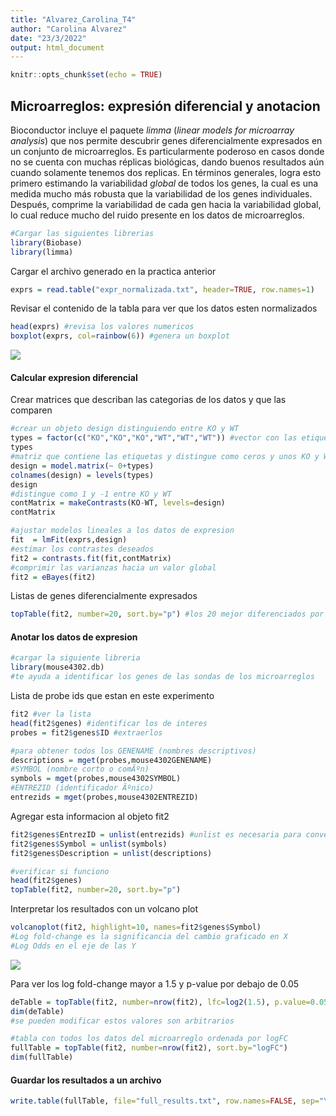 ---
title: "Alvarez_Carolina_T4"
author: "Carolina Alvarez"
date: "23/3/2022"
output: html_document
---

```{r setup, include=FALSE}
knitr::opts_chunk$set(echo = TRUE)
```

## Microarreglos: expresión diferencial y anotacion

Bioconductor incluye el paquete *limma* (*linear models for microarray analysis*) que nos permite descubrir genes diferencialmente expresados en un conjunto de microarreglos. Es particularmente poderoso en casos donde no se cuenta con muchas réplicas biológicas, dando buenos resultados aún cuando solamente tenemos dos replicas. En términos generales, logra esto primero estimando la variabilidad *global* de todos los genes, la cual es una medida mucho más robusta que la variabilidad de los genes individuales. Después, comprime la variabilidad de cada gen hacia la variabilidad global, lo cual reduce mucho del ruido presente en los datos de microarreglos.

``` {.r}
#Cargar las siguientes librerias
library(Biobase)
library(limma)
```

Cargar el archivo generado en la practica anterior

``` {.r}
exprs = read.table("expr_normalizada.txt", header=TRUE, row.names=1)
```

Revisar el contenido de la tabla para ver que los datos esten normalizados

``` {.r}
head(exprs) #revisa los valores numericos
boxplot(exprs, col=rainbow(6)) #genera un boxplot
```

![](Rplot.png)

#### Calcular expresion diferencial

Crear matrices que describan las categorias de los datos y que las comparen

``` {.r}
#crear un objeto design distinguiendo entre KO y WT
types = factor(c("KO","KO","KO","WT","WT","WT")) #vector con las etiquetas
types
#matriz que contiene las etiquetas y distingue como ceros y unos KO y WT
design = model.matrix(~ 0+types)
colnames(design) = levels(types)
design
#distingue como 1 y -1 entre KO y WT
contMatrix = makeContrasts(KO-WT, levels=design)
contMatrix
```

``` {.r}
#ajustar modelos lineales a los datos de expresion
fit  = lmFit(exprs,design)
#estimar los contrastes deseados
fit2 = contrasts.fit(fit,contMatrix)
#comprimir las varianzas hacia un valor global
fit2 = eBayes(fit2)
```

Listas de genes diferencialmente expresados

``` {.r}
topTable(fit2, number=20, sort.by="p") #los 20 mejor diferenciados por el p valor
```

#### Anotar los datos de expresion

``` {.r}
#cargar la siguiente libreria
library(mouse4302.db)
#te ayuda a identificar los genes de las sondas de los microarreglos
```

Lista de probe ids que estan en este experimento

``` {.r}
fit2 #ver la lista
head(fit2$genes) #identificar los de interes
probes = fit2$genes$ID #extraerlos

#para obtener todos los GENENAME (nombres descriptivos)
descriptions = mget(probes,mouse4302GENENAME)
#SYMBOL (nombre corto o comÃºn)
symbols = mget(probes,mouse4302SYMBOL)
#ENTREZID (identificador Ãºnico) 
entrezids = mget(probes,mouse4302ENTREZID)
```

Agregar esta informacion al objeto fit2

``` {.r}
fit2$genes$EntrezID = unlist(entrezids) #unlist es necesaria para convertir las anotaciones a una columna de texto normal
fit2$genes$Symbol = unlist(symbols)
fit2$genes$Description = unlist(descriptions)
```

``` {.r}
#verificar si funciono
head(fit2$genes)
topTable(fit2, number=20, sort.by="p")
```

Interpretar los resultados con un volcano plot

``` {.r}
volcanoplot(fit2, highlight=10, names=fit2$genes$Symbol)
#Log fold-change es la significancia del cambio graficado en X
#Log Odds en el eje de las Y
```

![](Rplot01.png)

Para ver los log fold-change mayor a 1.5 y p-value por debajo de 0.05

``` {.r .R}
deTable = topTable(fit2, number=nrow(fit2), lfc=log2(1.5), p.value=0.05)
dim(deTable)
#se pueden modificar estos valores son arbitrarios
```

``` {.r}
#tabla con todos los datos del microarreglo ordenada por logFC 
fullTable = topTable(fit2, number=nrow(fit2), sort.by="logFC")
dim(fullTable)
```

#### Guardar los resultados a un archivo

``` {.r}
write.table(fullTable, file="full_results.txt", row.names=FALSE, sep="\t", quote=FALSE)
```

